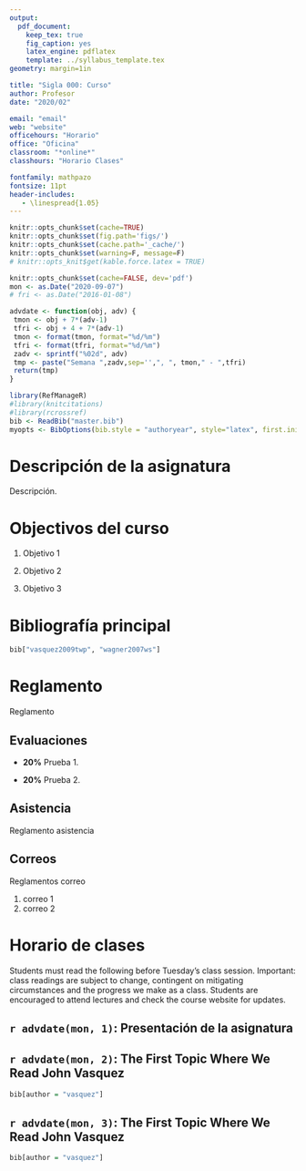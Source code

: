 ```yaml
---
output: 
  pdf_document:
    keep_tex: true
    fig_caption: yes
    latex_engine: pdflatex
    template: ../syllabus_template.tex
geometry: margin=1in

title: "Sigla 000: Curso"
author: Profesor
date: "2020/02"

email: "email"
web: "website"
officehours: "Horario"
office: "Oficina"
classroom: "*online*"
classhours: "Horario Clases"

fontfamily: mathpazo
fontsize: 11pt
header-includes:
   - \linespread{1.05}
---
```


```r
knitr::opts_chunk$set(cache=TRUE)
knitr::opts_chunk$set(fig.path='figs/')
knitr::opts_chunk$set(cache.path='_cache/')
knitr::opts_chunk$set(warning=F, message=F)
# knitr::opts_knit$get(kable.force.latex = TRUE)
```



```r
knitr::opts_chunk$set(cache=FALSE, dev='pdf')
mon <- as.Date("2020-09-07")
# fri <- as.Date("2016-01-08")

advdate <- function(obj, adv) {
 tmon <- obj + 7*(adv-1)
 tfri <- obj + 4 + 7*(adv-1)
 tmon <- format(tmon, format="%d/%m")
 tfri <- format(tfri, format="%d/%m")
 zadv <- sprintf("%02d", adv)
 tmp <- paste("Semana ",zadv,sep='',", ", tmon," - ",tfri)
 return(tmp)
}

library(RefManageR)
#library(knitcitations)
#library(rcrossref)
bib <- ReadBib("master.bib")
myopts <- BibOptions(bib.style = "authoryear", style="latex", first.inits=FALSE, max.names = 20)

```

# Descripción de la asignatura

Descripción.

# Objectivos del curso

1. Objetivo 1

2. Objetivo 2

3. Objetivo 3

# Bibliografía principal

```r
bib["vasquez2009twp", "wagner2007ws"]
``` 


# Reglamento

Reglamento

## Evaluaciones

- **20%** Prueba 1.

- **20%** Prueba 2.

## Asistencia

Reglamento asistencia

## Correos

Reglamentos correo

1. correo 1
2. correo 2


\newpage

# Horario de clases

Students must read the following before Tuesday's class session.  Important: class readings are subject to change, contingent on mitigating circumstances and the progress we make as a class.  Students are encouraged to attend lectures and check the course website for updates. 

## `r advdate(mon, 1)`: Presentación de la asignatura

## `r advdate(mon, 2)`: The First Topic Where We Read John Vasquez

```r
bib[author = "vasquez"]
``` 

## `r advdate(mon, 3)`: The First Topic Where We Read John Vasquez

```r
bib[author = "vasquez"]
``` 

